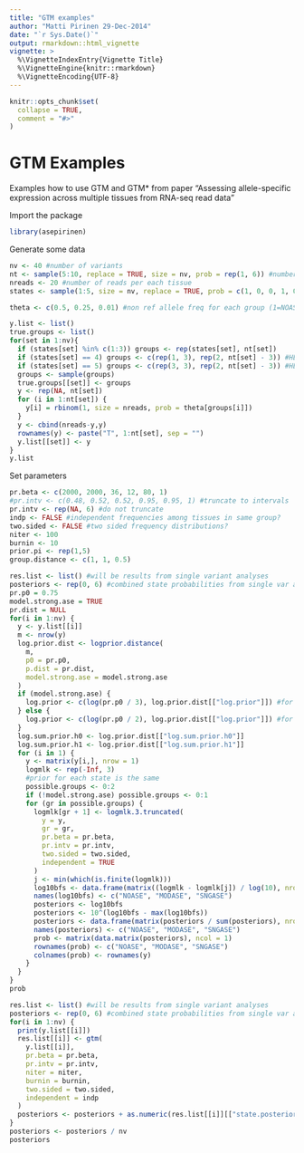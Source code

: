 ```yaml
---
title: "GTM examples"
author: "Matti Pirinen 29-Dec-2014"
date: "`r Sys.Date()`"
output: rmarkdown::html_vignette
vignette: >
  %\VignetteIndexEntry{Vignette Title}
  %\VignetteEngine{knitr::rmarkdown}
  %\VignetteEncoding{UTF-8}
---
```


```r
knitr::opts_chunk$set(
  collapse = TRUE,
  comment = "#>"
)
```

# GTM Examples

Examples how to use GTM and GTM* from paper  "Assessing allele-specific expression across multiple tissues from RNA-seq read data"

Import the package

```r
library(asepirinen)
```

Generate some data

```r
nv <- 40 #number of variants
nt <- sample(5:10, replace = TRUE, size = nv, prob = rep(1, 6)) #number of tissues for each variant
nreads <- 20 #number of reads per each tissue
states <- sample(1:5, size = nv, replace = TRUE, prob = c(1, 0, 0, 1, 0.5)) #true state for each variant

theta <- c(0.5, 0.25, 0.01) #non ref allele freq for each group (1=NOASE ,2=MODASE or 3=SNGASE)

y.list <- list()
true.groups <- list()
for(set in 1:nv){
  if (states[set] %in% c(1:3)) groups <- rep(states[set], nt[set])
  if (states[set] == 4) groups <- c(rep(1, 3), rep(2, nt[set] - 3)) #HET0
  if (states[set] == 5) groups <- c(rep(3, 3), rep(2, nt[set] - 3)) #HET1
  groups <- sample(groups)
  true.groups[[set]] <- groups
  y <- rep(NA, nt[set])
  for (i in 1:nt[set]) {
    y[i] = rbinom(1, size = nreads, prob = theta[groups[i]])
  }
  y <- cbind(nreads-y,y)
  rownames(y) <- paste("T", 1:nt[set], sep = "")
  y.list[[set]] <- y
}
y.list
```

Set parameters

```r
pr.beta <- c(2000, 2000, 36, 12, 80, 1)
#pr.intv <- c(0.48, 0.52, 0.52, 0.95, 0.95, 1) #truncate to intervals
pr.intv <- rep(NA, 6) #do not truncate
indp <- FALSE #independent frequencies among tissues in same group?
two.sided <- FALSE #two sided frequency distributions?
niter <- 100
burnin <- 10
prior.pi <- rep(1,5)
group.distance <- c(1, 1, 0.5)
```

```r
res.list <- list() #will be results from single variant analyses
posteriors <- rep(0, 6) #combined state probabilities from single var analyses
pr.p0 = 0.75
model.strong.ase = TRUE
pr.dist = NULL
for(i in 1:nv) {
  y <- y.list[[i]]
  m <- nrow(y)
  log.prior.dist <- logprior.distance(
    m,
    p0 = pr.p0,
    p.dist = pr.dist,
    model.strong.ase = model.strong.ase
  )
  if (model.strong.ase) {
    log.prior <- c(log(pr.p0 / 3), log.prior.dist[["log.prior"]]) #for states with dist==0 prior is pr.p0/3, otherwise from 'logprior.distance'
  } else {
    log.prior <- c(log(pr.p0 / 2), log.prior.dist[["log.prior"]]) #for states with dist==0 prior is pr.p0/2, otherwise from 'logprior.distance'
  }
  log.sum.prior.h0 <- log.prior.dist[["log.sum.prior.h0"]]
  log.sum.prior.h1 <- log.prior.dist[["log.sum.prior.h1"]]
  for (i in 1) {
    y <- matrix(y[i,], nrow = 1)
    logmlk <- rep(-Inf, 3)
    #prior for each state is the same
    possible.groups <- 0:2
    if (!model.strong.ase) possible.groups <- 0:1
    for (gr in possible.groups) {
      logmlk[gr + 1] <- logmlk.3.truncated(
        y = y,
        gr = gr,
        pr.beta = pr.beta,
        pr.intv = pr.intv,
        two.sided = two.sided,
        independent = TRUE
      )
      j <- min(which(is.finite(logmlk)))
      log10bfs <- data.frame(matrix((logmlk - logmlk[j]) / log(10), nrow = 1))
      names(log10bfs) <- c("NOASE", "MODASE", "SNGASE")
      posteriors <- log10bfs
      posteriors <- 10^(log10bfs - max(log10bfs))
      posteriors <- data.frame(matrix(posteriors / sum(posteriors), nrow = 1))
      names(posteriors) <- c("NOASE", "MODASE", "SNGASE")
      prob <- matrix(data.matrix(posteriors), ncol = 1)
      rownames(prob) <- c("NOASE", "MODASE", "SNGASE")
      colnames(prob) <- rownames(y)
    }
  }
}
prob
```

```r
res.list <- list() #will be results from single variant analyses
posteriors <- rep(0, 6) #combined state probabilities from single var analyses
for(i in 1:nv) {
  print(y.list[[i]])
  res.list[[i]] <- gtm(
    y.list[[i]],
    pr.beta = pr.beta,
    pr.intv = pr.intv,
    niter = niter,
    burnin = burnin,
    two.sided = two.sided,
    independent = indp
  )
  posteriors <- posteriors + as.numeric(res.list[[i]][["state.posteriors"]])
}
posteriors <- posteriors / nv
posteriors
```



